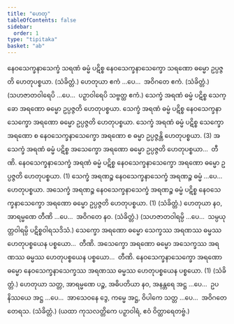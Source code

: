 ```yaml
---
title: "ဟေတု"
tableOfContents: false
sidebar:
  order: 1
type: "tipitaka"
basket: "ab"
---
```



<DynamicBreadcrumb />

<Division number="39">

<Paragraph number="1815">
နေဝသေက္ခနာသေက္ခံ သရဏံ ဓမ္မံ ပဋိစ္စ နေဝသေက္ခနာသေက္ခော သရဏော ဓမ္မော ဥပ္ပဇ္ဇတိ ဟေတုပစ္စယာ. (သံခိတ္တံ.)
</Paragraph>

<Paragraph number="1816">
ဟေတုယာ ဧကံ …ပေ…  အဝိဂတေ ဧကံ. (သံခိတ္တံ.)
</Paragraph>

<Paragraph number="1817">
(သဟဇာတဝါရေပိ …ပေ…  ပဉှာဝါရေပိ သဗ္ဗတ္ထ ဧကံ.)
</Paragraph>

</Division>
<Division number="40">

<Paragraph number="1818">
သေက္ခံ အရဏံ ဓမ္မံ ပဋိစ္စ သေက္ခော အရဏော ဓမ္မော ဥပ္ပဇ္ဇတိ ဟေတုပစ္စယာ. သေက္ခံ အရဏံ ဓမ္မံ ပဋိစ္စ နေဝသေက္ခနာသေက္ခော အရဏော ဓမ္မော ဥပ္ပဇ္ဇတိ ဟေတုပစ္စယာ. သေက္ခံ အရဏံ ဓမ္မံ ပဋိစ္စ သေက္ခော အရဏော စ နေဝသေက္ခနာသေက္ခော အရဏော စ ဓမ္မာ ဥပ္ပဇ္ဇန္တိ ဟေတုပစ္စယာ. (3)
</Paragraph>

<Paragraph number="1819">
အသေက္ခံ အရဏံ ဓမ္မံ ပဋိစ္စ အသေက္ခော အရဏော ဓမ္မော ဥပ္ပဇ္ဇတိ ဟေတုပစ္စယာ…  တီဏိ.
</Paragraph>

<Paragraph number="1820">
နေဝသေက္ခနာသေက္ခံ အရဏံ ဓမ္မံ ပဋိစ္စ နေဝသေက္ခနာသေက္ခော အရဏော ဓမ္မော ဥပ္ပဇ္ဇတိ ဟေတုပစ္စယာ. (1)
</Paragraph>

<Paragraph number="1821">
သေက္ခံ အရဏဉ္စ နေဝသေက္ခနာသေက္ခံ အရဏဉ္စ ဓမ္မံ …ပေ…  ဟေတုပစ္စယာ.
</Paragraph>

<Paragraph number="1822">
အသေက္ခံ အရဏဉ္စ နေဝသေက္ခနာသေက္ခံ အရဏဉ္စ ဓမ္မံ ပဋိစ္စ နေဝသေက္ခနာသေက္ခော အရဏော ဓမ္မော ဥပ္ပဇ္ဇတိ ဟေတုပစ္စယာ. (1) (သံခိတ္တံ.)
</Paragraph>

</Division>
<Division number="41">

<Paragraph number="1823">
ဟေတုယာ နဝ, အာရမ္မဏေ တီဏိ …ပေ…  အဝိဂတေ နဝ. (သံခိတ္တံ.)
</Paragraph>

<Paragraph number="1824">
(သဟဇာတဝါရမ္ပိ …ပေ…  သမ္ပယုတ္တဝါရမ္ပိ ပဋိစ္စဝါရသဒိသံ.)
</Paragraph>

</Division>
<Division number="42">

<Paragraph number="1825">
သေက္ခော အရဏော ဓမ္မော သေက္ခဿ အရဏဿ ဓမ္မဿ ဟေတုပစ္စယေန ပစ္စယော…  တီဏိ.
</Paragraph>

<Paragraph number="1826">
အသေက္ခော အရဏော ဓမ္မော အသေက္ခဿ အရဏဿ ဓမ္မဿ ဟေတုပစ္စယေန ပစ္စယော…  တီဏိ.
</Paragraph>

<Paragraph number="1827">
နေဝသေက္ခနာသေက္ခော အရဏော ဓမ္မော နေဝသေက္ခနာသေက္ခဿ အရဏဿ ဓမ္မဿ ဟေတုပစ္စယေန ပစ္စယော. (1) (သံခိတ္တံ.)
</Paragraph>

</Division>
<Division number="43">

<Paragraph number="1828">
ဟေတုယာ သတ္တ, အာရမ္မဏေ ပဉ္စ, အဓိပတိယာ နဝ, အနန္တရေ အဋ္ဌ …ပေ…  ဥပနိဿယေ အဋ္ဌ …ပေ…  အာသေဝနေ ဒွေ, ကမ္မေ အဋ္ဌ, ဝိပါကေ သတ္တ …ပေ…  အဝိဂတေ တေရသ. (သံခိတ္တံ.)
</Paragraph>

<Paragraph number="1829">
(ယထာ ကုသလတ္တိကေ ပဉှာဝါရံ, ဧဝံ ဝိတ္ထာရေတဗ္ဗံ.)
</Paragraph>
</Division>